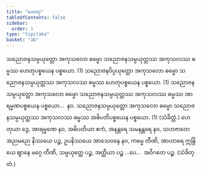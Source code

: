 ```yaml
---
title: "ဟေတု"
tableOfContents: false
sidebar:
  order: 1
type: "tipitaka"
basket: "ab"
---
```



<DynamicBreadcrumb />

<Division number="25">

<Paragraph number="1748">
သညောဇနသမ္ပယုတ္တော အကုသလော ဓမ္မော သညောဇနသမ္ပယုတ္တဿ အကုသလဿ ဓမ္မဿ ဟေတုပစ္စယေန ပစ္စယော. (1)
</Paragraph>

<Paragraph number="1749">
သညောဇနဝိပ္ပယုတ္တော အကုသလော ဓမ္မော သညောဇနသမ္ပယုတ္တဿ အကုသလဿ ဓမ္မဿ ဟေတုပစ္စယေန ပစ္စယော. (1)
</Paragraph>

<Paragraph number="1750">
သညောဇနသမ္ပယုတ္တော အကုသလော ဓမ္မော သညောဇနသမ္ပယုတ္တဿ အကုသလဿ ဓမ္မဿ အာရမ္မဏပစ္စယေန ပစ္စယော…  နဝ.
</Paragraph>

<Paragraph number="1751">
သညောဇနသမ္ပယုတ္တော အကုသလော ဓမ္မော သညောဇနသမ္ပယုတ္တဿ အကုသလဿ ဓမ္မဿ အဓိပတိပစ္စယေန ပစ္စယော. (1) (သံခိတ္တံ.)
</Paragraph>

</Division>
<Division number="26">

<Paragraph number="1752">
ဟေတုယာ ဒွေ, အာရမ္မဏေ နဝ, အဓိပတိယာ ဧကံ, အနန္တရေ သမနန္တရေ နဝ, သဟဇာတေ အညမညေ နိဿယေ ပဉ္စ, ဥပနိဿယေ အာသေဝနေ နဝ, ကမ္မေ တီဏိ, အာဟာရေ ဣန္ဒြိယေ ဈာနေ မဂ္ဂေ တီဏိ, သမ္ပယုတ္တေ ပဉ္စ, အတ္ထိယာ ပဉ္စ …ပေ…  အဝိဂတေ ပဉ္စ. (သံခိတ္တံ.)
</Paragraph>
</Division>
